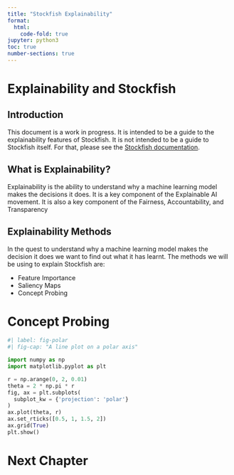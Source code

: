 ```yaml
---
title: "Stockfish Explainability"
format:
  html:
    code-fold: true
jupyter: python3
toc: true
number-sections: true
---
```


# Explainability and Stockfish

## Introduction
This document is a work in progress. It is intended to be a guide to the explainability features of Stockfish. It is not intended to be a guide to Stockfish itself. For that, please see the [Stockfish documentation](https://stockfishchess.org/).

## What is Explainability?
Explainability is the ability to understand why a machine learning model makes the decisions it does. It is a key component of the Explainable AI movement. It is also a key component of the Fairness, Accountability, and Transparency

## Explainability Methods
In the quest to understand why a machine learning model makes the decision it does we want to find out what it has learnt. The methods we will be using to explain Stockfish are:

- Feature Importance
- Saliency Maps
- Concept Probing  







# Concept Probing




```python
#| label: fig-polar
#| fig-cap: "A line plot on a polar axis"

import numpy as np
import matplotlib.pyplot as plt

r = np.arange(0, 2, 0.01)
theta = 2 * np.pi * r
fig, ax = plt.subplots(
  subplot_kw = {'projection': 'polar'} 
)
ax.plot(theta, r)
ax.set_rticks([0.5, 1, 1.5, 2])
ax.grid(True)
plt.show()
```


# Next Chapter